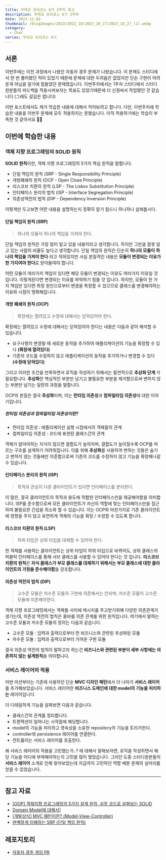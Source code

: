 ```yaml
---
title: 우테코 프리코스 6기 2주차 회고
description: 우테코 프리코스 6기 2주차
date: 2023-11-02
thumbnail: /blogImages/2023/2023_10/2023_10_27/2023_10_27_(1).webp
category:
  - Chat
series: 우테코 프리코스 6기
---
```


## 서론

이번주에는 이전 과정에서 나왔던 자동차 경주 문제가 나왔습니다.
이 문제도 스터디에서 한 번 풀어봤던 적이 있었기 때문에 문제에 대한 두려움은 없었지만 단순 구현이 어려운게 아님을 알기에 힘들었던 문제였습니다.
이번주차에서는 1주차 스터디에서 스터디원분들의 피드백을 적용시켜보자는 목표도 있었기때문에 더 신경써서 작업했던 것 같습니다 (그래도 갈길은 멉니다)

이번 포스트에서도 제가 학습한 내용에 대해서 적어보려고 합니다.
다만, 이번주차에 학습한 내용을 이번주 문제에 모두 적용하지는 못했습니다. 아직 적용하기에는 학습이 부족한 것 같아서요 🥲🥲

## 이번에 학습한 내용

### 객체 지향 프로그래밍의 SOLID 원칙

**SOLID 원칙**이란, 객체 지향 프로그래밍의 5가지 핵심 원칙을 말합니다.

- 단일 책임의 원칙 (SRP - Single Responsibility Principle)
- 개방폐쇄의 원칙 (OCP - Open Close Principle)
- 리스코브 치환의 원칙 (LSP - The Liskov Substitution Principle)
- 인터페이스 분리의 법칙 (ISP - Interface Segregation Principle)
- 의존성역전의 법칙 (DIP - Dependency Inversion Principle)

이렇게만 두고보면 어떤 내용을 설명하는지 정확히 알기 힘드니 하나하나 살펴봅시다.

#### 단일 책임의 원칙 (SRP)

> 하나의 모듈이 하나의 책임을 가져야 한다.

단일 책임의 원칙은 가장 많이 알고 있을 내용이라고 생각합니다. 하지만 그만큼 잘못 알고 있는 사람의 비율도 높다고 생각합니다.
단일 책임의 원칙은 단순히 **하나의 모듈이 하나의 책임을 가져야 한다** 라고 적혀있지만 사실 본질적인 내용은 **모듈이 변경되는 이유가 한 가지여야 한다**로 받아들여야 합니다.

어떤 모듈이 여러가지 책임이 있다면 해당 모듈이 변경되는 이유도 여러가지 이유일 것 입니다. 이렇게된다면 변경되는 이유를 파악하기 힘들 것 입니다.
하지만, 모듈이 한 가지 책임만 있다면 특정 원인으로부터 변경을 특정할 수 있으므로 클래스를 변경해야하는 이유와 시점이 명확해집니다.

#### 개방 폐쇄의 원칙 (OCP)

> 확장에는 열려있고 수정에 대해서는 닫혀있어야 한다.

확장에는 열려있고 수정에 대해서는 닫혀있어야 한다는 내용은 다음과 같이 해석할 수 있습니다.

- 요구사항이 변경될 때 새로운 동작을 추가하여 애플리케이션의 기능을 확장할 수 있다 **(확장에 열려있다)**
- 기존의 코드를 수정하지 않고 애플리케이션의 동작을 추가하거나 변경할 수 있다 **(수정에 닫혀있다)**

그리고 이러한 조건을 만족하면서 로직을 작성하기 위해서는 필연적으로 **추상화 단계** 가 필요합니다.
**추상화**란 핵심적인 부분만 남기고 불필요한 부분을 제거함으로써 변하지 않는 부분만 남기는 일련의 과정을 말합니다.

OCP의 본질은 결국 **추상화**이며, 이는 **런타임 의존성**과 **컴파일타임 의존성**에 대한 이야기입니다.

##### 런타임 의존성과 컴파일타임 의존성이란?

- 런타임 의존성 : 애플리케이션 실행 시점에서의 객체들의 관계
- 컴파일타임 의존성 : 코드에 표현된 클래스간의 관계

객체가 알아야하는 지식이 많으면 결합도가 높아지며, 결합도가 높아질수록 OCP를 따르는 구조를 설계하기 어려워집니다.
이를 위해 **추상화**를 사용하여 변하는 것들은 숨기고 변하지 않는 것들에만 의존함으로써 기존의 코드를 수정하지 않고 기능을 확장해나갈 수 있습니다.

#### 인터페이스 분리의 원칙 (ISP)

> 목적과 관심이 다른 클라이언트가 있다면 인터페이스를 분리한다.

이 말은, 결국 클라이언트의 목적과 용도에 적합한 인터페이스만을 제공해야함을 의미합니다. ISP를 준수함으로써 모든 클라이언트가 자신의 역할에 맞는 인터페이스만을 접근하여 불필요한 간섭을 최소화 할 수 있습니다.
이는 OCP와 마찬가지로 기존 클라이언트에 영향을 주지 않고 유연하게 객체의 기능을 확장 / 수정할 수 있도록 합니다.

#### 리스코브 치환의 원칙 (LSP)

> 하위 타입은 상위 타입을 대체할 수 있어야 한다.

한 객체를 사용하는 클라이언트는 상위 타입이 하위 타입으로 바뀌어도, 상위 클래스의 퍼블릭 인터페이스를 통해 서브 클래스를 사용할 수 있어야 한다는 것 입니다.
**리스코브 치환의 원칙**은 **자식 클래스가 부모 클래스를 대체하기 위해서는 부모 클래스에 대한 클라이언트의 가정을 준수해야함**을 강조합니다.

#### 의존성 역전의 법칙 (DIP)

> 고수준 모듈은 저수준 모듈의 구현에 의존해서는 안되며, 저수준 모듈이 고수준 모듈에 의존해야한다.

객체 지향 프로그래밍에서는 객체들 사이에 메시지를 주고받기위해 다양한 의존관계가 생기는데, 의존성 역전의 법칙은 올바를 의존 관계를 위한 원칙입니다.
여기에서 말하는 고수준 모듈과 저수준 모듈의 정의는 다음과 같습니다.

- 고수준 모듈 : 입력과 출력으로부터 먼 비즈니스와 관련된 추상화된 모듈
- 저수준 모듈 : 입력과 출력으로부터 가까운 구현 모듈

결국 의존성 역전의 법칙이 말하고자 하는건 **비즈니스와 관련된 부분이 세부 사항에는 의존하지 않는 설계원칙**을 의미합니다.

### 서비스 레이어의 적용

이번 미션부터는 기존에 사용하던 단순 **MVC 디자인 패턴**에서 더 나아가 **서비스 레이어**를 추가해보았습니다.
서비스 레이어란 **비즈니스 도메인에 대한 model의 기능을 처리하는** 레이어입니다.

더 디테일하게 기능을 살펴보면 다음과 같습니다.

- 클래스간의 관계를 정리합니다.
- 트랜젝션이 일어나는 시작점에 해당합니다.
- model의 기능을 처리하고 영속성을 소유한 repository의 기능을 트리거한다.
- controller와 persistence 레이어를 연결한다.
- 컨트롤러는 서비스 레이어를 호출한다.

왜 서비스 레이어의 적용을 고민했는가..? 에 대해서 말해보자면, 로직을 작성하면서 해당 기능을 어디에 부여해야하는지 고민을 많이 했었습니다.
그러던 도중 스터디원분들의 **서비스 레이어** 소개로 인해 찾아보았는데 지금까지 고민하던 역할 배분 문제의 실마리를 얻을 수 있었습니다.

---

## 참고 자료

- [[OOP] 객체지향 프로그래밍의 5가지 설계 원칙, 실무 코드로 살펴보는 SOLID](https://mangkyu.tistory.com/194)
- [Domain Model에 대해서](https://umbum.dev/1203/)]
- [[개발상식] MVC 패턴이란? (Model-View-Controller)](https://cocoon1787.tistory.com/733)
- [완벽하게 이해하는 SRP (단일 책임 원칙)](https://inpa.tistory.com/entry/OOP-%F0%9F%92%A0-%EC%95%84%EC%A3%BC-%EC%89%BD%EA%B2%8C-%EC%9D%B4%ED%95%B4%ED%95%98%EB%8A%94-SRP-%EB%8B%A8%EC%9D%BC-%EC%B1%85%EC%9E%84-%EC%9B%90%EC%B9%99)

## 레포지토리

- [자동차 경주 게임 PR](https://github.com/woowacourse-precourse/javascript-racingcar-6/pull/85)
